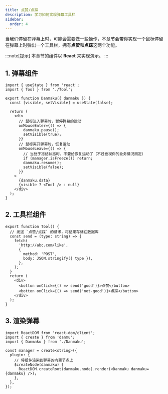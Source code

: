 ```yaml
---
title: 点赞/点踩
description: 学习如何实现弹幕工具栏
sidebar:
  order: 4
---
```


当我们停留在弹幕上时，可能会需要做一些操作，本章节会带你实现一个鼠标停留在弹幕上时弹出一个工具栏，拥有**点赞**和**点踩**这两个功能。

:::note[提示]
本章节的组件以 **React** 来实现演示。
:::

## 1. 弹幕组件

```tsx title="Danmaku.tsx" {23}
import { useState } from 'react';
import { Tool } from './Tool';

export function Danmaku({ danmaku }) {
  const [visible, setVisible] = useState(false);

  return (
    <div
      // 鼠标进入弹幕时，暂停弹幕的运动
      onMouseEnter={() => {
        danmaku.pause();
        setVisible(true);
      }}
      // 鼠标离开弹幕时，恢复运动
      onMouseLeave={() => {
        // 当处于冻结状态时，不要给恢复运动了（不过也视你的业务情况而定）
        if (manager.isFreeze()) return;
        danmaku.resume();
        setVisible(false);
      }}
    >
      {danmaku.data}
      {visible ? <Tool /> : null}
    </div>
  );
}
```

## 2. 工具栏组件

```tsx title="Tool.tsx" {14, 15}
export function Tool() {
  // 发送 `点赞/点踩` 的请求，将结果存储在数据库
  const send = (type: string) => {
    fetch(
      'http://abc.com/like',
      {
        method: 'POST',
        body: JSON.stringify({ type }),
      },
    );
  }
  return (
    <div>
      <botton onClick={() => send('good')}>点赞</button>
      <botton onClick={() => send('not-good')}>点踩</button>
    </div>
  );
}
```

## 3. 渲染弹幕

```tsx title="init.tsx" {9}
import ReactDOM from 'react-dom/client';
import { create } from 'danmu';
import { Danmaku } from './Danmaku';

const manager = create<string>({
  plugin: {
    // 将组件渲染到弹幕的内置节点上
    $createNode(danmaku) {
      ReactDOM.createRoot(danmaku.node).render(<Danmaku danmaku={danmaku} />);
    },
  },
});
```
